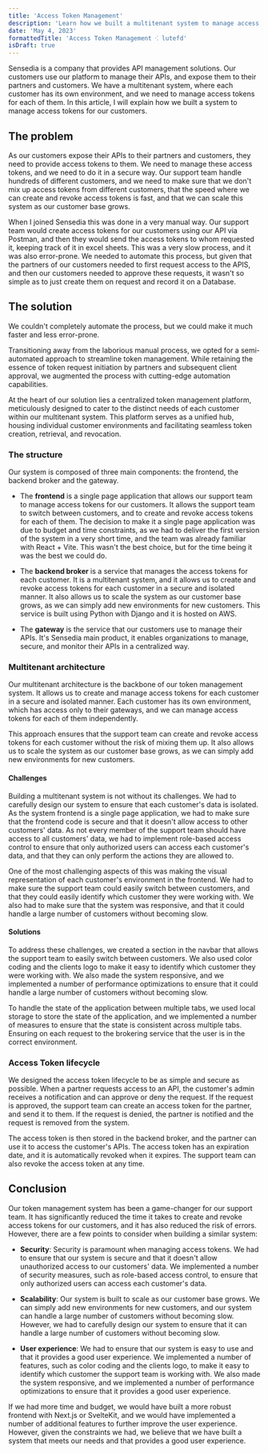 ```yaml
---
title: 'Access Token Management'
description: 'Learn how we built a multitenant system to manage access tokens for our customers.'
date: 'May 4, 2023'
formattedTitle: 'Access Token Management ⁖ lutefd'
isDraft: true
---
```


Sensedia is a company that provides API management solutions. Our customers use our platform to manage their APIs, and expose them to their partners and customers. We have a multitenant system, where each customer has its own environment, and we need to manage access tokens for each of them. In this article, I will explain how we built a system to manage access tokens for our customers.

## The problem

As our customers expose their APIs to their partners and customers, they need to provide access tokens to them. We need to manage these access tokens, and we need to do it in a secure way. Our support team handle hundreds of different customers, and we need to make sure that we don't mix up access tokens from different customers, that the speed where we can create and revoke access tokens is fast, and that we can scale this system as our customer base grows.

When I joined Sensedia this was done in a very manual way. Our support team would create access tokens for our customers using our API via Postman, and then they would send the access tokens to whom requested it, keeping track of it in excel sheets. This was a very slow process, and it was also error-prone. We needed to automate this process, but given that the partners of our customers needed to first request access to the APIS, and then our customers needed to approve these requests, it wasn't so simple as to just create them on request and record it on a Database.

## The solution

We couldn't completely automate the process, but we could make it much faster and less error-prone.

Transitioning away from the laborious manual process, we opted for a semi-automated approach to streamline token management. While retaining the essence of token request initiation by partners and subsequent client approval, we augmented the process with cutting-edge automation capabilities.

At the heart of our solution lies a centralized token management platform, meticulously designed to cater to the distinct needs of each customer within our multitenant system. This platform serves as a unified hub, housing individual customer environments and facilitating seamless token creation, retrieval, and revocation.

### The structure

Our system is composed of three main components: the frontend, the backend broker and the gateway.

-   The **frontend** is a single page application that allows our support team to manage access tokens for our customers. It allows the support team to switch between customers, and to create and revoke access tokens for each of them. The decision to make it a single page application was due to budget and time constraints, as we had to deliver the first version of the system in a very short time, and the team was already familiar with React + Vite. This wasn't the best choice, but for the time being it was the best we could do.

-   The **backend broker** is a service that manages the access tokens for each customer. It is a multitenant system, and it allows us to create and revoke access tokens for each customer in a secure and isolated manner. It also allows us to scale the system as our customer base grows, as we can simply add new environments for new customers. This service is built using Python with Django and it is hosted on AWS.

-   The **gateway** is the service that our customers use to manage their APIs. It's Sensedia main product, it enables organizations to manage, secure, and monitor their APIs in a centralized way.

### Multitenant architecture

Our multitenant architecture is the backbone of our token management system. It allows us to create and manage access tokens for each customer in a secure and isolated manner. Each customer has its own environment, which has access only to their gateways, and we can manage access tokens for each of them independently.

This approach ensures that the support team can create and revoke access tokens for each customer without the risk of mixing them up. It also allows us to scale the system as our customer base grows, as we can simply add new environments for new customers.

#### Challenges

Building a multitenant system is not without its challenges. We had to carefully design our system to ensure that each customer's data is isolated. As the system frontend is a single page application, we had to make sure that the frontend code is secure and that it doesn't allow access to other customers' data. As not every member of the support team should have access to all customers' data, we had to implement role-based access control to ensure that only authorized users can access each customer's data, and that they can only perform the actions they are allowed to.

One of the most challenging aspects of this was making the visual representation of each customer's environment in the frontend. We had to make sure the support team could easily switch between customers, and that they could easily identify which customer they were working with.
We also had to make sure that the system was responsive, and that it could handle a large number of customers without becoming slow.

#### Solutions

To address these challenges, we created a section in the navbar that allows the support team to easily switch between customers. We also used color coding and the clients logo to make it easy to identify which customer they were working with. We also made the system responsive, and we implemented a number of performance optimizations to ensure that it could handle a large number of customers without becoming slow.

To handle the state of the application between multiple tabs, we used local storage to store the state of the application, and we implemented a number of measures to ensure that the state is consistent across multiple tabs. Ensuring on each request to the brokering service that the user is in the correct environment.

### Access Token lifecycle

We designed the access token lifecycle to be as simple and secure as possible. When a partner requests access to an API, the customer's admin receives a notification and can approve or deny the request. If the request is approved, the support team can create an access token for the partner, and send it to them. If the request is denied, the partner is notified and the request is removed from the system.

The access token is then stored in the backend broker, and the partner can use it to access the customer's APIs. The access token has an expiration date, and it is automatically revoked when it expires. The support team can also revoke the access token at any time.

## Conclusion

Our token management system has been a game-changer for our support team. It has significantly reduced the time it takes to create and revoke access tokens for our customers, and it has also reduced the risk of errors. However, there are a few points to consider when building a similar system:

-   **Security**: Security is paramount when managing access tokens. We had to ensure that our system is secure and that it doesn't allow unauthorized access to our customers' data. We implemented a number of security measures, such as role-based access control, to ensure that only authorized users can access each customer's data.

-   **Scalability**: Our system is built to scale as our customer base grows. We can simply add new environments for new customers, and our system can handle a large number of customers without becoming slow. However, we had to carefully design our system to ensure that it can handle a large number of customers without becoming slow.

-   **User experience**: We had to ensure that our system is easy to use and that it provides a good user experience. We implemented a number of features, such as color coding and the clients logo, to make it easy to identify which customer the support team is working with. We also made the system responsive, and we implemented a number of performance optimizations to ensure that it provides a good user experience.

If we had more time and budget, we would have built a more robust frontend with Next.js or SvelteKit, and we would have implemented a number of additional features to further improve the user experience. However, given the constraints we had, we believe that we have built a system that meets our needs and that provides a good user experience.
